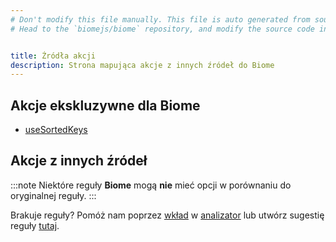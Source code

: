 ```yaml
---
# Don't modify this file manually. This file is auto generated from source, and you will lose your changes next time the website is built.
# Head to the `biomejs/biome` repository, and modify the source code in there.


title: Źródła akcji
description: Strona mapująca akcje z innych źródeł do Biome
---
```

    
## Akcje ekskluzywne dla Biome
- [useSortedKeys](/assist/actions/use-sorted-keys) 
## Akcje z innych źródeł
:::note
Niektóre reguły **Biome** mogą **nie** mieć opcji w porównaniu do oryginalnej reguły.
:::

Brakuje reguły? Pomóż nam poprzez [wkład](https://github.com/biomejs/biome/blob/main/CONTRIBUTING.md) w [analizator](https://github.com/biomejs/biome/blob/main/crates/biome_analyze/CONTRIBUTING.md) lub utwórz sugestię reguły [tutaj](https://github.com/biomejs/biome/discussions/categories/rule-suggestion).
